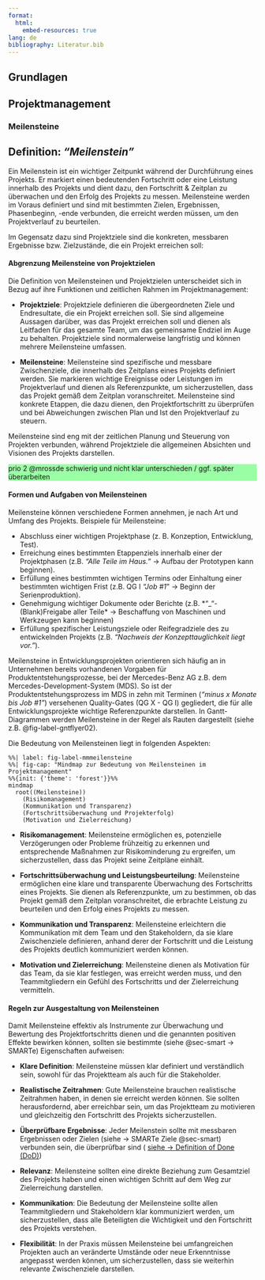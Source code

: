 ```yaml
---
format:
  html:
    embed-resources: true
lang: de
bibliography: Literatur.bib
---
```


<!--
title: "DEB Produktentwicklung"
format:
  html:
    embed-resources: true

author:
  - name: "Christian Anders"
    degrees: 
    roles: "Dozent"
    email: christian.anders@hs-esslingen.de
    affiliation: 
      - name: "Hochschule Esslingen"
        department: "Wirtschaft & Technik"
        group: "Digital Engineering (DEB)"
        city: "Esslingen am Neckar"
        postal-code: 73728
        country: "Deutschland"
        url: https://www.hs-esslingen.de/
abstract: > 
  Skript zur Vorlesung und Labor *"Produktentwicklung"* für den Studiengang Digital Engineering DEB
keywords:
  - Produktentwicklung
  - Meilensteine
copyright: 
  holder: Christian Anders
  year: 2025
lang: de
bibliography: Literatur.bib
date: last-modified
toc: true
number-sections: true
scrollable: true
toc-location: right
cap-location: bottom
number-offset: 0
link-external-icon: true
link-external-newwindow: true
-->

<!-- -------------------------------------------------------------------------

                       Meilensteine

-------------------------------------------------------------------------- -->

::: {.content-visible unless-meta="headlines.off"}
# Grundlagen
## Projektmanagement
:::

### Meilensteine {#sec-meilensteine}

::: {.callout-tip}
## Definition: *"Meilenstein"*
Ein Meilenstein ist ein wichtiger Zeitpunkt während der Durchführung eines Projekts. Er markiert einen bedeutenden Fortschritt oder eine Leistung innerhalb des Projekts und dient dazu, den Fortschritt & Zeitplan zu überwachen und den Erfolg des Projekts zu messen. Meilensteine werden im Voraus definiert und sind mit bestimmten Zielen, Ergebnissen, Phasenbeginn, -ende verbunden, die erreicht werden müssen, um den Projektverlauf zu beurteilen.
:::

Im Gegensatz dazu sind Projektziele sind die konkreten, messbaren Ergebnisse bzw. Zielzustände, die ein Projekt erreichen soll:

#### Abgrenzung Meilensteine von Projektzielen
Die Definition von Meilensteinen und Projektzielen unterscheidet sich in Bezug auf ihre Funktionen und zeitlichen Rahmen im Projektmanagement:

+ **Projektziele**: Projektziele definieren die übergeordneten Ziele und Endresultate, die ein Projekt erreichen soll. Sie sind allgemeine Aussagen darüber, was das Projekt erreichen soll und dienen als Leitfaden für das gesamte Team, um das gemeinsame Endziel im Auge zu behalten. Projektziele sind normalerweise langfristig und können mehrere Meilensteine umfassen.

+ **Meilensteine**: Meilensteine sind spezifische und messbare Zwischenziele, die innerhalb des Zeitplans eines Projekts definiert werden. Sie markieren wichtige Ereignisse oder Leistungen im Projektverlauf und dienen als Referenzpunkte, um sicherzustellen, dass das Projekt gemäß dem Zeitplan voranschreitet. Meilensteine sind konkrete Etappen, die dazu dienen, den Projektfortschritt zu überprüfen und bei Abweichungen zwischen Plan und Ist den Projektverlauf zu steuern.

Meilensteine sind eng mit der zeitlichen Planung und Steuerung von Projekten verbunden, während Projektziele die allgemeinen Absichten und Visionen des Projekts darstellen.

::: {.content-visible unless-meta="kommentare.off"}

:::: {style="background-color: #9affa4"}
prio 2
\@mrossde schwierig und nicht klar unterschieden / ggf. später überarbeiten

::::
:::

#### Formen und Aufgaben von Meilensteinen

Meilensteine können verschiedene Formen annehmen, je nach Art und Umfang des Projekts. Beispiele für Meilensteine:

+ Abschluss einer wichtigen Projektphase (z. B. Konzeption, Entwicklung, Test).
+ Erreichung eines bestimmten Etappenziels innerhalb einer der Projektphasen (z.B. *"Alle Teile im Haus."* → Aufbau der Prototypen kann beginnen).
+ Erfüllung eines bestimmten wichtigen Termins oder Einhaltung einer bestimmten wichtigen Frist (z.B. QG I *"Job #1*" → Beginn der Serienproduktion).
+ Genehmigung wichtiger Dokumente oder Berichte (z.B. *"_"-(Blank)Freigabe aller Teile* → Beschaffung von Maschinen und Werkzeugen kann beginnen)
+ Erfüllung spezifischer Leistungsziele oder Reifegradziele des zu entwickelnden Projekts (z.B. *"Nachweis der Konzepttauglichkeit liegt vor."*).

::: {.callout-tip}
Meilensteine in Entwicklungsprojekten orientieren sich häufig an in Unternehmen bereits vorhandenen Vorgaben für Produktentstehungsprozesse, bei der Mercedes-Benz AG z.B. dem Mercedes-Development-System (MDS). 
So ist der Produktentstehungsprozess im MDS in zehn mit Terminen (*"minus x Monate bis Job #1"*) versehenen Quality-Gates (QG X - QG I) gegliedert, die für alle Entwicklungsprojekte wichtige Referenzpunkte darstellen. 
In Gantt-Diagrammen werden Meilensteine in der Regel als Rauten dargestellt (siehe z.B. @fig-label-gntflyer02).
:::

Die Bedeutung von Meilensteinen liegt in folgenden Aspekten:

```mermaid
%%| label: fig-label-mmmeilensteine
%%| fig-cap: "Mindmap zur Bedeutung von Meilensteinen im Projektmanagement"
%%{init: {'theme': 'forest'}}%%
mindmap
  root((Meilensteine))
    (Risikomanagement)
    (Kommunikation und Transparenz)
    (Fortschrittsüberwachung und Projekterfolg)
    (Motivation und Zielerreichung)
```

+ **Risikomanagement**: Meilensteine ermöglichen es, potenzielle Verzögerungen oder Probleme frühzeitig zu erkennen und entsprechende Maßnahmen zur Risikominderung zu ergreifen, um sicherzustellen, dass das Projekt seine Zeitpläne einhält.

+ **Fortschrittsüberwachung und Leistungsbeurteilung**: Meilensteine ermöglichen eine klare und transparente Überwachung des Fortschritts eines Projekts. Sie dienen als Referenzpunkte, um zu bestimmen, ob das Projekt gemäß dem Zeitplan voranschreitet, die erbrachte Leistung zu beurteilen und den Erfolg eines Projekts zu messen.

+ **Kommunikation und Transparenz**: Meilensteine erleichtern die Kommunikation mit dem Team und den Stakeholdern, da sie klare Zwischenziele definieren, anhand derer der Fortschritt und die Leistung des Projekts deutlich kommuniziert werden können.

+ **Motivation und Zielerreichung**: Meilensteine dienen als Motivation für das Team, da sie klar festlegen, was erreicht werden muss, und den Teammitgliedern ein Gefühl des Fortschritts und der Zielerreichung vermitteln.


#### Regeln zur Ausgestaltung von Meilensteinen

Damit Meilensteine effektiv als Instrumente zur Überwachung und Bewertung des Projektfortschritts dienen und die genannten positiven Effekte bewirken können, sollten sie bestimmte (siehe @sec-smart → SMARTe) Eigenschaften aufweisen:

+ **Klare Definition**: Meilensteine müssen klar definiert und verständlich sein, sowohl für das Projektteam als auch für die Stakeholder. 

+ **Realistische Zeitrahmen**: Gute Meilensteine brauchen realistische Zeitrahmen haben, in denen sie erreicht werden können. Sie sollten herausfordernd, aber erreichbar sein, um das Projektteam zu motivieren und gleichzeitig den Fortschritt des Projekts sicherzustellen.

+ **Überprüfbare Ergebnisse**: Jeder Meilenstein sollte mit messbaren Ergebnissen oder Zielen (siehe → SMARTe Ziele @sec-smart) verbunden sein, die überprüfbar sind ( [siehe → Definition of Done (DoD)](#tip-dod))

+ **Relevanz**: Meilensteine sollten eine direkte Beziehung zum Gesamtziel des Projekts haben und einen wichtigen Schritt auf dem Weg zur Zielerreichung darstellen.

+ **Kommunikation**: Die Bedeutung der Meilensteine sollte allen Teammitgliedern und Stakeholdern klar kommuniziert werden, um sicherzustellen, dass alle Beteiligten die Wichtigkeit und den Fortschritt des Projekts verstehen.

+ **Flexibilität**: In der Praxis müssen Meilensteine bei umfangreichen Projekten auch an veränderte Umstände oder neue Erkenntnisse angepasst werden können, um sicherzustellen, dass sie weiterhin relevante Zwischenziele darstellen.
